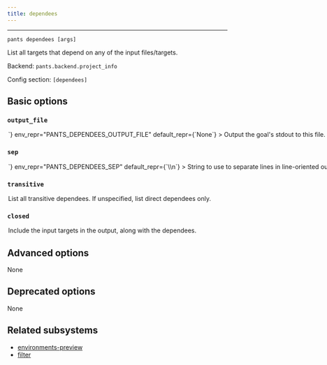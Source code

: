 ```yaml
---
title: dependees
---
```



---

```
pants dependees [args]
```

List all targets that depend on any of the input files/targets.

Backend: <span className="color--primary">`pants.backend.project_info`</span>

Config section: <span className="color--primary">`[dependees]`</span>

<span className={styles.options}>

## Basic options

### `output_file`

<Option
  cli_repr={`--dependees-output-file=<path>`}
  env_repr="PANTS_DEPENDEES_OUTPUT_FILE"
  default_repr={`None`}
>
  Output the goal&#x27;s stdout to this file. If unspecified, outputs to stdout.
</Option>

### `sep`

<Option
  cli_repr={`--dependees-sep=<separator>`}
  env_repr="PANTS_DEPENDEES_SEP"
  default_repr={`\\n`}
>
  String to use to separate lines in line-oriented output.
</Option>

### `transitive`

<Option
  cli_repr={`--[no-]dependees-transitive`}
  env_repr="PANTS_DEPENDEES_TRANSITIVE"
  default_repr={`False`}
>
  List all transitive dependees. If unspecified, list direct dependees only.
</Option>

### `closed`

<Option
  cli_repr={`--[no-]dependees-closed`}
  env_repr="PANTS_DEPENDEES_CLOSED"
  default_repr={`False`}
>
  Include the input targets in the output, along with the dependees.
</Option>

## Advanced options

None

## Deprecated options

None

## Related subsystems

- [environments-preview](../subsystems/environments-preview.mdx)
- [filter](../subsystems/filter.mdx)

</span>
